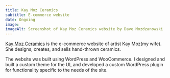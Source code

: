 ```yaml
---
title: Kay Moz Ceramics
subtitle: E-commerce website
date: Ongoing
image:
imageAlt: Screenshot of Kay Moz Ceramics website by Dave Mozdzanowski
---
```


[Kay Moz Ceramics](https://www.kaymozceramics.com/) is the e-commerce website of artist Kay Moz(my wife). She designs, creates, and sells hand-thrown ceramics.

The website was built using WordPress and WooCommerce. I designed and built a custom theme for the UI, and developed a custom WordPress plugin for functionality specific to the needs of the site.
